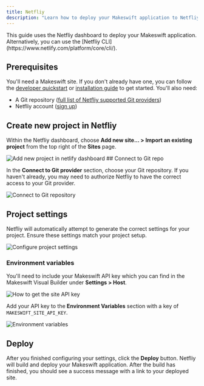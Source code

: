 ```yaml
---
title: Netfliy
description: "Learn how to deploy your Makeswift application to Netfliy."
---
```


<Info>
  This guide uses the Netfliy dashboard to deploy your Makeswift application.
  Alternatively, you can use the [Netfliy
  CLI](https://www.netlify.com/platform/core/cli/).
</Info>

## Prerequisites

You'll need a Makeswift site. If you don't already have one, you can follow the [developer quickstart](/developer/quickstart) or [installation guide](/developer/app-router/installation) to get started. You'll also need:

- A Git repository ([full list of Netfliy supported Git providers](https://docs.netlify.com/git/overview/))
- Netfliy account ([sign up](https://app.netlify.com/signup))

## Create new project in Netfliy

Within the Netfliy dashboard, choose **Add new site... > Import an existing project** from the top right of the **Sites** page.

<Frame>
  <img
    src="/images/developer/deploying/netlify/add-new-project.jpeg"
    alt="Add new project in netlify dashboard"
  />
</Frame>
## Connect to Git repo

In the **Connect to Git provider** section, choose your Git repository. If you haven't already, you may need to authorize Netfliy to have the correct access to your Git provider.

<Frame>
  <img
    src="/images/developer/deploying/netlify/connect-git-repo.jpeg"
    alt="Connect to Git repository"
  />
</Frame>

## Project settings

Netfliy will automatically attempt to generate the correct settings for your project. Ensure these settings match your project setup.

<Frame>
  <img
    src="/images/developer/deploying/netlify/project-settings.jpeg"
    alt="Configure project settings"
  />
</Frame>

### Environment variables

You'll need to include your Makeswift API key which you can find in the Makeswift Visual Builder under **Settings > Host**.

<Frame>
  <img src="/images/site-api-key.gif" alt="How to get the site API key" />
</Frame>

Add your API key to the **Environment Variables** section with a key of `MAKESWIFT_SITE_API_KEY`.

<Frame>
  <img
    src="/images/developer/deploying/netlify/environment-variables.jpeg"
    alt="Environment variables"
  />
</Frame>

## Deploy

After you finished configuring your settings, click the **Deploy** button. Netfliy will build and deploy your Makeswift application. After the build has finished, you should see a success message with a link to your deployed site.

